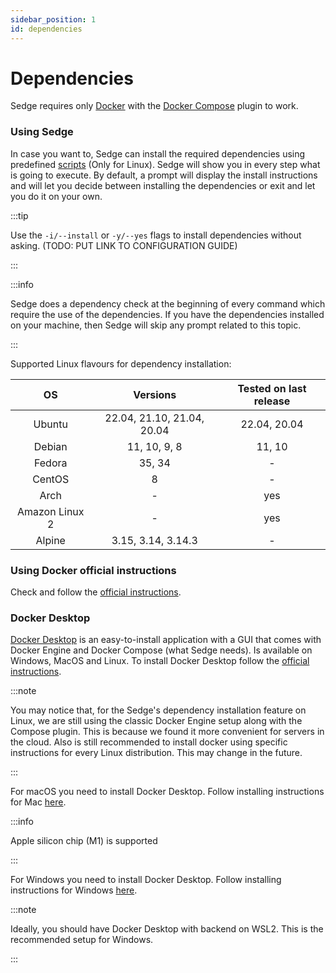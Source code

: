 ```yaml
---
sidebar_position: 1
id: dependencies
---
```



# Dependencies

Sedge requires only [Docker](https://www.docker.com) with the [Docker Compose](https://docs.docker.com/compose/) plugin to work.

<Tabs groupId="operating-systems">
  <TabItem value="linux" label="Linux">

### Using Sedge

In case you want to, Sedge can install the required dependencies using predefined [scripts](https://github.com/NethermindEth/sedge/tree/main/templates/setup/linux/docker) (Only for Linux). Sedge will show you in every step what is going to execute. By default, a prompt will display the install instructions and will let you decide between installing the dependencies or exit and let you do it on your own.

:::tip

Use the `-i/--install` or `-y/--yes` flags to install dependencies without asking. (TODO: PUT LINK TO CONFIGURATION GUIDE)

:::

:::info

Sedge does a dependency check at the beginning of every command which require the use of the dependencies. If you have the dependencies installed on your machine, then Sedge will skip any prompt related to this topic.

:::

Supported Linux flavours for dependency installation:

| OS             | Versions                   | Tested on last release |
| :------------: | :------------------------: | :--------------------: |
| Ubuntu         | 22.04, 21.10, 21.04, 20.04 | 22.04, 20.04           |
| Debian         | 11, 10, 9, 8               | 11, 10                 |
| Fedora         | 35, 34                     |   -                    |
| CentOS         | 8                          |   -                    |
| Arch           | -                          | yes                    |
| Amazon Linux 2 | -                          | yes                    |
| Alpine         | 3.15, 3.14, 3.14.3         |   -                    |

### Using Docker official instructions

Check and follow the [official instructions](https://docs.docker.com/engine/install/).

### Docker Desktop

[Docker Desktop](https://docs.docker.com/desktop/) is an easy-to-install application with a GUI that comes with Docker Engine and Docker Compose (what Sedge needs). Is available on Windows, MacOS and Linux. To install Docker Desktop follow the [official instructions](https://docs.docker.com/desktop/install/linux-install/).

:::note

You may notice that, for the Sedge's dependency installation feature on Linux, we are still using the classic Docker Engine setup along with the Compose plugin. This is because we found it more convenient for servers in the cloud. Also is still recommended to install docker using specific instructions for every Linux distribution. This may change in the future.

:::

</TabItem>
    <TabItem value="mac" label="macOS">

For macOS you need to install Docker Desktop. Follow installing instructions for Mac [here](https://docs.docker.com/desktop/install/mac-install/).

:::info

Apple silicon chip (M1) is supported

:::

  </TabItem>
    <TabItem value="windows" label="Windows">

For Windows you need to install Docker Desktop. Follow installing instructions for Windows [here](https://docs.docker.com/desktop/windows/wsl/).

:::note

Ideally, you should have Docker Desktop with backend on WSL2. This is the recommended setup for Windows.

:::

  </TabItem>
</Tabs>